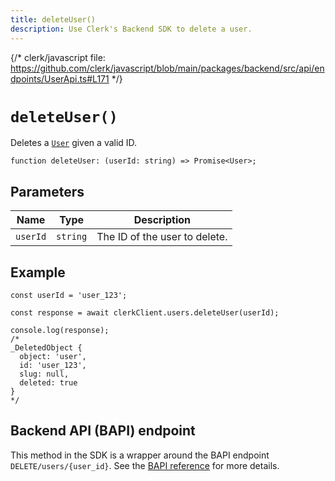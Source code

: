 ```yaml
---
title: deleteUser()
description: Use Clerk's Backend SDK to delete a user.
---
```


{/* clerk/javascript file: https://github.com/clerk/javascript/blob/main/packages/backend/src/api/endpoints/UserApi.ts#L171 */}

# `deleteUser()`

Deletes a [`User`](/docs/references/backend/types/backend-user) given a valid ID.

```tsx
function deleteUser: (userId: string) => Promise<User>;
```

## Parameters

| Name | Type | Description |
| - | - | - |
| `userId` | `string` | The ID of the user to delete. |

## Example

```tsx
const userId = 'user_123';

const response = await clerkClient.users.deleteUser(userId);

console.log(response);
/*
_DeletedObject {
  object: 'user',
  id: 'user_123',
  slug: null,
  deleted: true
}
*/
```

## Backend API (BAPI) endpoint

This method in the SDK is a wrapper around the BAPI endpoint `DELETE/users/{user_id}`. See the [BAPI reference](https://clerk.com/docs/reference/backend-api/tag/Users#operation/DeleteUser) for more details.
